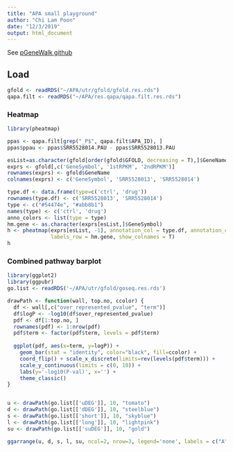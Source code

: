 ```yaml
---
title: "APA small playground"
author: "Chi Lam Poon"
date: "12/3/2019"
output: html_document
---
```


See [pGeneWalk github](https://github.com/churchmanlab/genewalk)

## Load
```R
gfold <- readRDS("~/APA/utr/gfold/gfold.res.rds")
qapa.filt <- readRDS("~/APA/res.qapa/qapa.filt.res.rds")
```


### Heatmap
```R
library(pheatmap)

ppas <- qapa.filt[grep("_P$", qapa.filt$APA_ID), ]
ppas$ppau <- ppas$SRR5528014.PAU - ppas$SRR5528013.PAU

esList=as.character(gfold[order(gfold$GFOLD, decreasing = T),]$GeneName[1:30])
exprs <- gfold[,c('GeneSymbol', '1stRPKM', '2ndRPKM')]
rownames(exprs) <- gfold$GeneName
colnames(exprs) <- c('GeneSymbol', 'SRR5528013', 'SRR5528014')

type.df <- data.frame(type=c('ctrl', 'drug'))
rownames(type.df) <- c('SRR5528013', 'SRR5528014')
type <- c("#54474e", "#abb8b1")
names(type) <- c('ctrl', 'drug')
anno_colors <- list(type = type)
hm.gene <- as.character(exprs[esList,]$GeneSymbol)
h <- pheatmap(exprs[esList, -1], annotation_col = type.df, annotation_colors = anno_colors,
              labels_row = hm.gene, show_colnames = T)
h

```


### Combined pathway barplot
```R
library(ggplot2)
library(ggpubr)
go.list <- readRDS('~/APA/utr/gfold/goseq.res.rds')

drawPath <- function(wall, top.no, ccolor) {
  df <- wall[,c("over_represented_pvalue", "term")]
  df$logP <- -log10(df$over_represented_pvalue)
  pdf <- df[1:top.no, ]
  rownames(pdf) <- 1:nrow(pdf)
  pdf$term <- factor(pdf$term, levels = pdf$term)
  
  ggplot(pdf, aes(x=term, y=logP)) +
    geom_bar(stat = "identity", color="black", fill=ccolor) +
    coord_flip() + scale_x_discrete(limits=rev(levels(pdf$term))) +
    scale_y_continuous(limits = c(0, 10)) +
    labs(y='-log10(P-val)', x='') +
    theme_classic()
}


u <- drawPath(go.list[['uDEG']], 10, "tomato")
d <- drawPath(go.list[['dDEG']], 10, "steelblue")
s <- drawPath(go.list[['short']], 10, "skyblue")
l <- drawPath(go.list[['long']], 10, "lightpink")
su <- drawPath(go.list[['suDEG']], 10, "gold")

ggarrange(u, d, s, l, su, ncol=2, nrow=3, legend='none', labels = c("A", "B", "C", "D", "E"))
```






